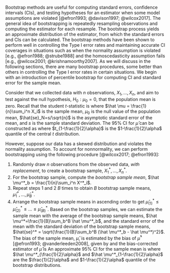 
Bootstrap methods are useful for computing standard errors, confidence intervals (CIs), and testing hypotheses for an estimator when some model assumptions are violated [@efron1993; @davison1997; @wilcox2017]. <!-- ML: Check reference list for the Wilcox entries WT: does it look right now?--> The general idea of bootstrapping is repeatedly resampling observations <!-- ML: how about "repeatedly resampling observations . . . ?" WT: sounds good --> and computing the estimator for each resample. The bootstrap process yields an approximate distribution of the estimator, from which the standard errors and CIs can be calculated. The bootstrap methods have been shown to perform well in controlling the Type I error rates and maintaining accurate CI coverages in situations such as when the normality assumption is violated [e.g., @efron1988; @strube1988] and the homoscedasticity assumption fails [e.g., @wilcox2001; @krishnamoorthy2007]. As we will <!--ML: Use active voice for a few of these sentences, if possible. WT: sounds good --> discuss in the following sections, there are many bootstrap procedures, some better than others in controlling the Type I error rates in certain situations. We begin with an introduction of percentile bootstrap for computing CI and standard error for the sample mean. <!-- ML: We need to resolve the inconsistency in naming. WT: changed to percentile bootstrap--> 

Consider that we collected data with $n$ observations, $X_1, \dots, X_n$, and aim to test against the null hypothesis, $H_0: \mu_0 = 0$, that the population mean is zero. <!-- ML: so \mu_0 = 0? WT: thanks!--> 
Recall that the student *t-*statistic is 
\begin{equation}
T = \frac{\hat \mu - \mu_0}{\hat{se}_N}, 
\end{equation}
where $\hat \mu = \frac{1}{n}\sum_i^n X_i$ is the sample mean, $\mu_0$ is the null value of the population mean, $\hat{se}_N=s/\sqrt{n}$ is the asymptotic standard error of the mean, and $s$ is the sample standard deviation. <!-- ML: I don't think T is necessarily symmetric when normality holds, unless H_0 is true. Otherwise, it is a noncentral-t, which is not symmetric. If you meant under H_0, then you can just say it follows a t distribution. --> The 95% CI for $\hat \mu$ can be constructed as
\begin{equation}
[\hat \mu-t_{1-\frac{1}{2}\alpha} \hat{se}_N, \hat \mu + t_{1 - \frac{1}{2}\alpha} \hat{se}_N],  
\end{equation}
where $t_{1-\frac{1}{2}\alpha}$ is the $1-\frac{1}{2}\alpha$ quantile of the central *t* distribution.

<!-- ML: I think the bootstrap-t is a bit more complicated than other procedures. And I don't think it helps to start with constructing CIs before talking about the sampling algorithms. How about talking about the sampling with replacement part first? And then just talk about the percentile CI instead of the bootstrap-t CI? -->
However, suppose our data has a skewed distribution and violates the normality assumption. To account for nonnormality, we can perform bootstrapping using the following procedure [@wilcox2017; @efron1993]:

1. Randomly draw $n$ observations from the observed data, *with replacement*, to create a bootstrap sample, $X^*_1, \dots, X_n^*$. 
2. For the bootstrap sample, compute the *bootstrap sample mean*, $\hat \mu^*_b = \frac{1}{n}\sum_i^n X^*_i$. 
3. Repeat steps 1 and 2 $B$ times to obtain $B$ bootstrap sample means, $\hat \mu^*_1, \dots, \hat \mu^*_B$. 
4. Arrange the bootstrap sample means in ascending order to get $\hat \mu^*_{(1)} \leq \hat \mu^*_{(2)} \leq \dots \leq \hat \mu^*_{(B)}$. 
Based on the bootstrap samples, we can estimate the sample mean with the average of the bootstrap sample means, $\hat \mu^*=\frac{1}{B}\sum_b^B \hat \mu^*_b$, and the standard error of the mean with the standard deviation of the bootstrap sample means,
$\hat{se}^* = \sqrt{\frac{1}{B}\sum_b^B (\hat \mu^*_b - \hat \mu^*)^2}$. The bias of the sample mean, $\hat \mu$, is estimated by the bias of $\hat \mu^*$ [@efron1993; @vanderleeden2008], given by
\begin{equation}
\hat{\text{Bias}}(\hat \mu) = \hat{\text{Bias}}(\hat \mu^*) = \hat \mu^* - \hat \mu,
\end{equation}
and the bias-corrected estimator of $\hat \mu$ is
\begin{equation}
\hat \mu_{corrected} = 2 \hat \mu - \hat \mu^* = \hat \mu - \hat{\text{Bias}}(\hat \mu).
\end{equation}
An approximate 95% CI for the sample mean is
\begin{equation}
[\hat \mu^*_{\frac{1}{2}\alpha}; \hat \mu^*_{1-\frac{1}{2}\alpha}]
\end{equation}
where $\hat \mu^*_{\frac{1}{2}\alpha}$ and $\hat \mu^*_{1-\frac{1}{2}\alpha}$ are the $\frac{1}{2}\alpha$ and $1-\frac{1}{2}\alpha$ quantile of the bootstrap distributions. 
<!-- $\bar X^*_{T, \frac{1}{2}\alpha}$ is the bootstrap  -->
<!-- where $t^*_{1-\alpha/2}$ denote the the $1 - \alpha/2$ quantile of the bootstrap distribution. For example, if $B=1000$ with at the significance level of $\alpha=.05$, $t^*_{\alpha/2} = t^*_{.975}$. -->
